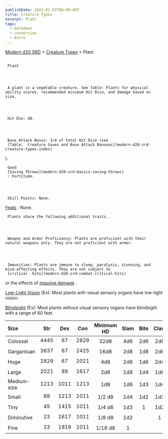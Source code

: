 ```yaml
---
publishDate: 2023-01-02T00:00:00Z
title: Creature Types
excerpt: Plant
tags:
  - markdown
  - conversion
  - Astro
---
```


[Modern d20 SRD](/#modernD20) >
[Creature Types](modern-d20-srd-creature-types-index) > Plant

##

     Plant




     A plant is a vegetable creature. See Table: Plants for physical ability scores, recommended minimum Hit Dice, and damage based on size.




     Hit Die: d8.




     Base Attack Bonus: 3/4 of total Hit Dice (see
     [Table:  Creature Saves and Base Attack Bonuses](modern-d20-srd-creature-types-index)
).

     Good
     [Saving Throws](modern-d20-srd-basics-saving-throws)
     : Fortitude.




     Skill Points: None.

[Feats](modern-d20-srd-feats-index)
: None.

     Plants share the following additional traits.




     Weapon and Armor Proficiency: Plants are proficient with their natural weapons only. They are not proficient with armor.




     Immunities: Plants are immune to sleep, paralysis, stunning, and mind-affecting effects. They are not subject to
     [critical  hits](modern-d20-srd-combat-critical-hits)
or the effects of
[massive damage](modern-d20-srd-combat-death-dying-healing)
.

[Low-Light Vision](modern-d20-srd-special-abilities-low-light-vision)
(Ex): Most plants with visual sensory organs have low-light vision.

[Blindsight](modern-d20-srd-special-abilities-blindsight)
(Ex): Most plants without visual sensory organs have blindsight with a range of 60 feet.

| Size        | Str  | Dex  | Con  | Minimum HD | Slam | Bite | Claw | Gore |
| :---------- | :--: | :--: | :--: | :--------: | :--: | :--: | :--: | ---: |
| Colossal    | 4445 |  67  | 2829 |    32d8    | 4d6  | 2d6  | 2d8  |  4d6 |
| Gargantuan  | 3637 |  67  | 2425 |    16d8    | 2d8  | 1d8  | 2d6  |  2d8 |
| Huge        | 2829 |  67  | 2021 |    4d8     | 2d6  | 1d6  | 2d4  |  2d6 |
| Large       | 2021 |  89  | 1617 |    2d8     | 1d8  | 1d4  | 1d6  |  1d8 |
| Medium-size | 1213 | 1011 | 1213 |    1d8     | 1d6  | 1d3  | 1d4  |  1d6 |
| Small       |  89  | 1213 | 1011 |   1/2 d8   | 1d4  | 1d2  | 1d3  |  1d4 |
| Tiny        |  45  | 1415 | 1011 |   1/4 d8   | 1d3  |  1   | 1d2  |  1d3 |
| Diminutive  |  23  | 1617 | 1011 |   1/8 d8   | 1d2  |      |  1   |  1d2 |
| Fine        |  23  | 1819 | 1011 |  1/16 d8   |  1   |      |      |    1 |
